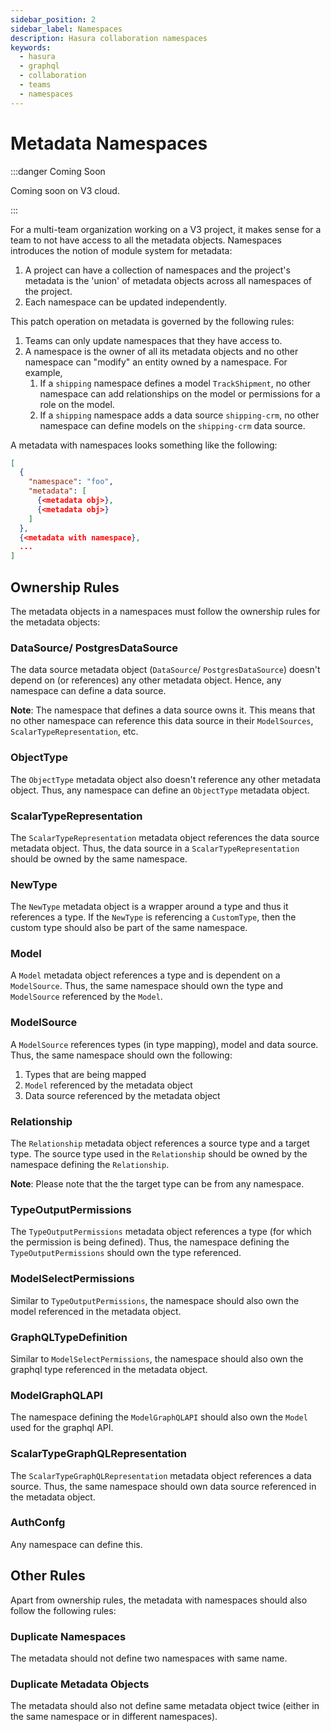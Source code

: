 ```yaml
---
sidebar_position: 2
sidebar_label: Namespaces
description: Hasura collaboration namespaces
keywords:
  - hasura
  - graphql
  - collaboration
  - teams
  - namespaces
---
```


# Metadata Namespaces

:::danger Coming Soon

Coming soon on V3 cloud.

:::

For a multi-team organization working on a V3 project, it makes sense for a team to not have access to all the metadata
objects. Namespaces introduces the notion of module system for metadata:

1. A project can have a collection of namespaces and the project's metadata is the 'union' of metadata objects across all
   namespaces of the project.
2. Each namespace can be updated independently.

This patch operation on metadata is governed by the following rules:
1. Teams can only update namespaces that they have access to.
2. A namespace is the owner of all its metadata objects and no other namespace can "modify" an entity owned by a
   namespace. For example,
   1. If a `shipping` namespace defines a model `TrackShipment`, no other namespace can add relationships on the model
      or permissions for a role on the model.
   2. If a `shipping` namespace adds a data source `shipping-crm`, no other namespace can define models on the
      `shipping-crm` data source.

A metadata with namespaces looks something like the following:

```json
[
  {
    "namespace": "foo",
    "metadata": [
      {<metadata obj>},
      {<metadata obj>}
    ]
  },
  {<metadata with namespace},
  ...
]
```

## Ownership Rules

The metadata objects in a namespaces must follow the ownership rules for the metadata objects:

### DataSource/ PostgresDataSource

The data source metadata object (`DataSource`/ `PostgresDataSource`) doesn't depend on (or references) any other
metadata object. Hence, any namespace can define a data source.

**Note**: The namespace that defines a data source owns it. This means that no other
namespace can reference this data source in their `ModelSources`, `ScalarTypeRepresentation`, etc.

### ObjectType
The `ObjectType` metadata object also doesn't reference any other metadata object. Thus, any namespace can define an
`ObjectType` metadata object.

### ScalarTypeRepresentation
The `ScalarTypeRepresentation` metadata object references the data source metadata object. Thus, the data source in a
`ScalarTypeRepresentation` should be owned by the same namespace.

### NewType
The `NewType` metadata object is a wrapper around a type and thus it references a type. If the `NewType` is referencing
a `CustomType`, then the custom type should also be part of the same namespace.

### Model
A `Model` metadata object references a type and is dependent on a `ModelSource`. Thus, the same namespace should own the
type and `ModelSource` referenced by the `Model`. 

### ModelSource
A `ModelSource` references types (in type mapping), model and data source. Thus, the same namespace should own the
following:
1. Types that are being mapped
2. `Model` referenced by the metadata object
3. Data source referenced by the metadata object

### Relationship
The `Relationship` metadata object references a source type and a target type. The source type used in the
`Relationship` should be owned by the namespace defining the `Relationship`.

**Note**: Please note that the the target type can be from any namespace.

### TypeOutputPermissions

The `TypeOutputPermissions` metadata object references a type (for which the permission is being defined). Thus, the
namespace defining the `TypeOutputPermissions` should own the type referenced.

### ModelSelectPermissions
Similar to `TypeOutputPermissions`, the namespace should also own the model referenced in the metadata object.

### GraphQLTypeDefinition
Similar to `ModelSelectPermissions`, the namespace should also own the graphql type referenced in the metadata object.

### ModelGraphQLAPI
The namespace defining the `ModelGraphQLAPI` should also own the `Model` used for the graphql API.

### ScalarTypeGraphQLRepresentation
The `ScalarTypeGraphQLRepresentation` metadata object references a data source. Thus, the same namespace should own data
source referenced in the metadata object.

### AuthConfg
Any namespace can define this.

## Other Rules

Apart from ownership rules, the metadata with namespaces should also follow the following rules:

### Duplicate Namespaces

The metadata should not define two namespaces with same name.

### Duplicate Metadata Objects

The metadata should also not define same metadata object twice (either in the same namespace or in different
namespaces).
